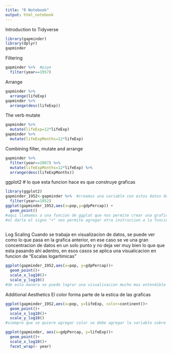 ---
title: "R Notebook"
output: html_notebook
---

Introduction to Tidyverse

```{r}
library(gapminder)
library(dplyr)
gapminder
```
Filtering
```{r}
gapminder %>%  #pipe
  filter(year==1957)
```
Arrange
```{r}
gapminder %>%
  arrange(lifeExp)
gapminder %>%
  arrange(desc(lifeExp))
```
The verb mutate
```{r}
gapminder %>%
  mutate(lifeExp=12*lifeExp)
gapminder %>%
  mutate(lifeExpMonths=12*lifeExp)
```
Combining filter, mutate and arrange
```{r}
gapminder %>%
  filter(year==2007) %>%
  mutate(lifeExpMonths=12*lifeExp) %>%
  arrange(desc(lifeExpMonths))
```
ggplot2 # lo que esta funcion hace es que construye graficas

```{r}
library(ggplot2)
gapminder_1952<-gapminder %>%  #creamos una variable con estos datos del data set de Gapminder
  filter(year==1952)
ggplot(gapminder_1952,aes(x=pop,y=gdpPercap)) +
  geom_point()
#aqui llamamos a una funcion de ggplot que nos permite crear una grafica, en este caso la info para la grafica la obtenemos de de la variable "gapminder_1952 y luego con "aes" obtenemos la aesthetics de la grafica y definimos el x & y de la grafica
#al darle el signo "+" nos permite agregar otra instruccion a la funcion lo cual nos permite en este caso, definir cual tipo de grafico necesitamos, en este caso se decidio usar el grafico "geo_point()" que es una grafica de puntos.
 
```
Log Scaling
Cuando se trabaja en visualizacion de datos, se puede ver como lo que pasa en la grafica anterior, en ese caso se ve una gran concentracion de datos en un solo punto y no deja ver muy bien lo que que esta pasando ahi adentro, en esos casos se aplica una visualicacion en funcion de "Escalas logartimicas"

```{r}
ggplot(gapminder_1952,aes(x=pop, y=gdpPercap))+
  geom_point()+
  scale_x_log10()+
  scale_y_log10()
#de esta manera se puede lograr una visualisacion mucho mas entendible de lo que esta pasando, en funcion de lo que aparece aqui 
```
Additional Aesthetics
El color forma parte de la estica de las graficas
```{r}
ggplot(gapminder_1952,aes(x=pop, y=lifeExp, color=continent))+
  geom_point()+
  scale_x_log10()+
  scale_y_log10()
#siempre que se quiere agregar color se debe agregar la variable sobre la que se quiere agregar el color, como en este caso se agrego a la variable "Continente"
```

```{r}
ggplot(gapminder, aes(x=gdpPercap, y=lifeExp))+
  geom_point()+
  scale_x_log10()+
  facet_wrap(~ year)
```


